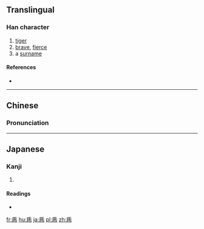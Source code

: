 {{also|虎}}<!-- may be replaced by zh-forms -->
==Translingual==

===Han character===
{{Han char|rn=4|rad=丿|as=06|sn=7|four=|canj=HQB}}

# [[tiger]]
# [[brave]], [[fierce]]
# a [[surname]]

====References====
* {{Han ref|kx=0083.021|dkj=00148|hdz=10069.230|uh=4E55|ud=20053}}

----

==Chinese==
{{zh-forms}}

===Pronunciation===
{{zh-pron
|m=hǔ
|c=fu2
|mc=
|oc=
|ma=
|cat=n,a,pn
}}

----

==Japanese==

===Kanji===
{{ja-kanji|grade=|rs=丿06}}

# {{defn|lang=ja|sort=丿06}}

====Readings====
* {{ja-readings|on=[[こ]] (ko)|kun=[[とら]] (tora)}}

[[fr:乕]]
[[hu:乕]]
[[ja:乕]]
[[pl:乕]]
[[zh:乕]]